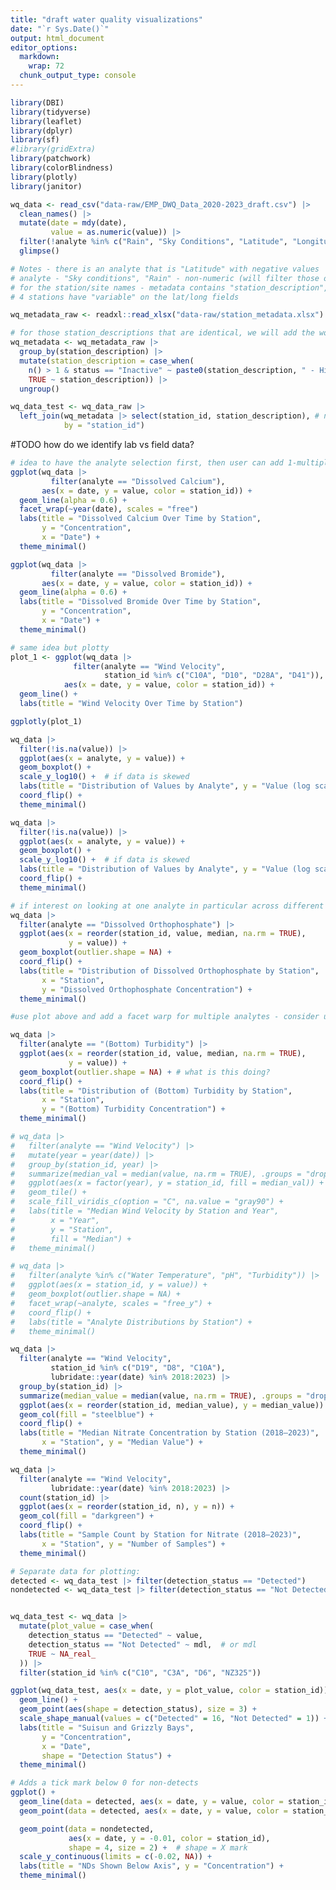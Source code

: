 ```yaml
---
title: "draft water quality visualizations"
date: "`r Sys.Date()`"
output: html_document
editor_options: 
  markdown: 
    wrap: 72
  chunk_output_type: console
---
```


```r
library(DBI)
library(tidyverse)
library(leaflet)
library(dplyr)
library(sf)
#library(gridExtra)
library(patchwork)
library(colorBlindness)
library(plotly)
library(janitor)

wq_data <- read_csv("data-raw/EMP_DWQ_Data_2020-2023_draft.csv") |>
  clean_names() |>
  mutate(date = mdy(date),
         value = as.numeric(value)) |>
  filter(!analyte %in% c("Rain", "Sky Conditions", "Latitude", "Longitude")) |>
  glimpse()

# Notes - there is an analyte that is "Latitude" with negative values
# analyte - "Sky conditions", "Rain" - non-numeric (will filter those out for now)
# for the station/site names - metadata contains "station_description", should that be used as the "location" - also note that there are instances when station_description is the same in more than one station (e.g. San Joaquin River near Vernalis is the site_description of both station_id C10 and C10A). 
# 4 stations have "variable" on the lat/long fields

wq_metadata_raw <- readxl::read_xlsx("data-raw/station_metadata.xlsx") |> clean_names() # pulling this for reference

# for those station_descriptions that are identical, we will add the word "historical" to differentiate 
wq_metadata <- wq_metadata_raw |> 
  group_by(station_description) |>
  mutate(station_description = case_when(
    n() > 1 & status == "Inactive" ~ paste0(station_description, " - Historical"),
    TRUE ~ station_description)) |>
  ungroup()

wq_data_test <- wq_data_raw |> 
  left_join(wq_metadata |> select(station_id, station_description), # note that none of the actual data has "historical sites"
            by = "station_id") 

```

#TODO how do we identify lab vs field data?

```r
# idea to have the analyte selection first, then user can add 1-multiple stations
ggplot(wq_data |> 
         filter(analyte == "Dissolved Calcium"), 
       aes(x = date, y = value, color = station_id)) +
  geom_line(alpha = 0.6) +
  facet_wrap(~year(date), scales = "free")
  labs(title = "Dissolved Calcium Over Time by Station",
       y = "Concentration",
       x = "Date") +
  theme_minimal()

ggplot(wq_data |> 
         filter(analyte == "Dissolved Bromide"), 
       aes(x = date, y = value, color = station_id)) +
  geom_line(alpha = 0.6) +
  labs(title = "Dissolved Bromide Over Time by Station",
       y = "Concentration",
       x = "Date") +
  theme_minimal()

# same idea but plotty
plot_1 <- ggplot(wq_data |> 
              filter(analyte == "Wind Velocity",
                     station_id %in% c("C10A", "D10", "D28A", "D41")), # drop down will allow to add more/less sites
            aes(x = date, y = value, color = station_id)) +
  geom_line() +
  labs(title = "Wind Velocity Over Time by Station")

ggplotly(plot_1)

```

```r
wq_data |> 
  filter(!is.na(value)) |> 
  ggplot(aes(x = analyte, y = value)) +
  geom_boxplot() +
  scale_y_log10() +  # if data is skewed
  labs(title = "Distribution of Values by Analyte", y = "Value (log scale)") +
  coord_flip() +
  theme_minimal()

wq_data |> 
  filter(!is.na(value)) |> 
  ggplot(aes(x = analyte, y = value)) +
  geom_boxplot() +
  scale_y_log10() +  # if data is skewed
  labs(title = "Distribution of Values by Analyte", y = "Value (log scale)") +
  coord_flip() +
  theme_minimal()
```

```r
# if interest on looking at one analyte in particular across different sites
wq_data |> 
  filter(analyte == "Dissolved Orthophosphate") |> 
  ggplot(aes(x = reorder(station_id, value, median, na.rm = TRUE),
             y = value)) +
  geom_boxplot(outlier.shape = NA) +
  coord_flip() +
  labs(title = "Distribution of Dissolved Orthophosphate by Station",
       x = "Station",
       y = "Dissolved Orthophosphate Concentration") +
  theme_minimal()

#use plot above and add a facet warp for multiple analytes - consider unit 

wq_data |> 
  filter(analyte == "(Bottom) Turbidity") |> 
  ggplot(aes(x = reorder(station_id, value, median, na.rm = TRUE),
             y = value)) +
  geom_boxplot(outlier.shape = NA) + # what is this doing?
  coord_flip() +
  labs(title = "Distribution of (Bottom) Turbidity by Station",
       x = "Station",
       y = "(Bottom) Turbidity Concentration") +
  theme_minimal()
```

```r
# wq_data |> 
#   filter(analyte == "Wind Velocity") |> 
#   mutate(year = year(date)) |> 
#   group_by(station_id, year) |> 
#   summarize(median_val = median(value, na.rm = TRUE), .groups = "drop") |> 
#   ggplot(aes(x = factor(year), y = station_id, fill = median_val)) +
#   geom_tile() +
#   scale_fill_viridis_c(option = "C", na.value = "gray90") +
#   labs(title = "Median Wind Velocity by Station and Year",
#        x = "Year",
#        y = "Station",
#        fill = "Median") +
#   theme_minimal()

```

```r
# wq_data |> 
#   filter(analyte %in% c("Water Temperature", "pH", "Turbidity")) |> 
#   ggplot(aes(x = station_id, y = value)) +
#   geom_boxplot(outlier.shape = NA) +
#   facet_wrap(~analyte, scales = "free_y") +
#   coord_flip() +
#   labs(title = "Analyte Distributions by Station") +
#   theme_minimal()

```

```r
wq_data |>
  filter(analyte == "Wind Velocity",
         station_id %in% c("D19", "D8", "C10A"),
         lubridate::year(date) %in% 2018:2023) |>
  group_by(station_id) |>
  summarize(median_value = median(value, na.rm = TRUE), .groups = "drop") |>
  ggplot(aes(x = reorder(station_id, median_value), y = median_value)) +
  geom_col(fill = "steelblue") +
  coord_flip() +
  labs(title = "Median Nitrate Concentration by Station (2018–2023)",
       x = "Station", y = "Median Value") +
  theme_minimal()

wq_data |>
  filter(analyte == "Wind Velocity",
         lubridate::year(date) %in% 2018:2023) |>
  count(station_id) |>
  ggplot(aes(x = reorder(station_id, n), y = n)) +
  geom_col(fill = "darkgreen") +
  coord_flip() +
  labs(title = "Sample Count by Station for Nitrate (2018–2023)",
       x = "Station", y = "Number of Samples") +
  theme_minimal()

```

```r
# Separate data for plotting:
detected <- wq_data_test |> filter(detection_status == "Detected")
nondetected <- wq_data_test |> filter(detection_status == "Not Detected")


wq_data_test <- wq_data |> 
  mutate(plot_value = case_when(
    detection_status == "Detected" ~ value,
    detection_status == "Not Detected" ~ mdl,  # or mdl
    TRUE ~ NA_real_
  )) |> 
  filter(station_id %in% c("C10", "C3A", "D6", "NZ325"))

ggplot(wq_data_test, aes(x = date, y = plot_value, color = station_id)) +
  geom_line() +
  geom_point(aes(shape = detection_status), size = 3) +
  scale_shape_manual(values = c("Detected" = 16, "Not Detected" = 1)) +
  labs(title = "Suisun and Grizzly Bays",
       y = "Concentration",
       x = "Date",
       shape = "Detection Status") +
  theme_minimal()

# Adds a tick mark below 0 for non-detects
ggplot() +
  geom_line(data = detected, aes(x = date, y = value, color = station_id)) +
  geom_point(data = detected, aes(x = date, y = value, color = station_id)) +

  geom_point(data = nondetected, 
             aes(x = date, y = -0.01, color = station_id), 
             shape = 4, size = 2) +  # shape = X mark
  scale_y_continuous(limits = c(-0.02, NA)) +
  labs(title = "NDs Shown Below Axis", y = "Concentration") +
  theme_minimal()


```


